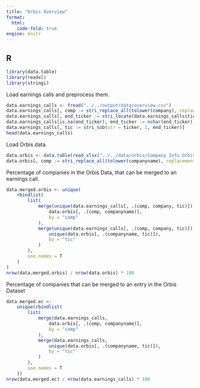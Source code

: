```yaml
---
title: "Orbis Overview"
format:
  html:
    code-fold: true
engine: knitr
---
```


## R

```r
library(data.table)
library(readxl)
library(stringi)
```


Load earnings calls and preprocess them.

```r
data.earnings_calls <- fread("../../output/data/overview.csv")
data.earnings_calls[, comp := stri_replace_all(tolower(company), replacement = "", regex = "\\.")]
data.earnings_calls[, end_ticker := stri_locate(data.earnings_calls$ticker, regex = "\\.")[, 1] - 1]
data.earnings_calls[is.na(end_ticker), end_ticker := nchar(end_ticker)]
data.earnings_calls[, tic := stri_sub(str = ticker, 1, end_ticker)]
head(data.earnings_calls)
```

Load Orbis data.

```r
data.orbis <- data.table(read_xlsx("../../data/orbis/Company Info OrbisCrossBorder.xlsx"))
data.orbis[, comp := stri_replace_all(tolower(companyname), replacement = "", regex = "\\.")]
```


Percentage of companies in the Orbis Data, that can be merged to an earnings call.

```r
data.merged.orbis <- unique(
    rbindlist(
        list(
            merge(unique(data.earnings_calls[, .(comp, company, tic)]),
                data.orbis[, .(comp, companyname)],
                by = "comp"
            ),
            merge(unique(data.earnings_calls[, .(comp, company, tic)]),
                unique(data.orbis[, .(companyname, tic)]),
                by = "tic"
            )
        ),
        use.names = T
    )
)
nrow(data.merged.orbis) / nrow(data.orbis) * 100
```


Percentage of companies that can be merged to an entry in the Orbis Dataset 

```r
data.merged.ec <-
    unique(rbindlist(
        list(
            merge(data.earnings_calls,
                data.orbis[, .(comp, companyname)],
                by = "comp"
            ),
            merge(data.earnings_calls,
                unique(data.orbis[, .(companyname, tic)]),
                by = "tic"
            )
        ),
        use.names = T
    ))
nrow(data.merged.ec) / nrow(data.earnings_calls) * 100
```
